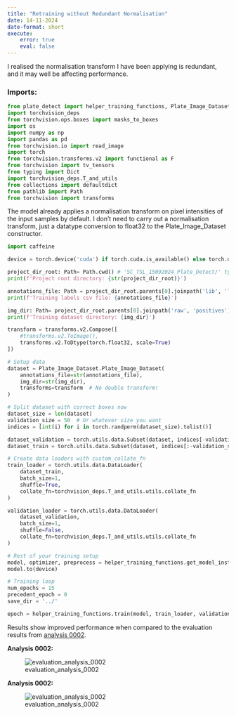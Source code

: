 ```yaml
---
title: "Retraining without Redundant Normalisation"
date: 14-11-2024
date-format: short
execute: 
    error: true
    eval: false
---
```

I realised the normalisation transform I have been applying is redundant, and it may well be affecting performance.

### Imports:

```python
from plate_detect import helper_training_functions, Plate_Image_Dataset
import torchvision_deps
from torchvision.ops.boxes import masks_to_boxes
import os
import numpy as np
import pandas as pd
from torchvision.io import read_image
import torch
from torchvision.transforms.v2 import functional as F
from torchvision import tv_tensors
from typing import Dict
import torchvision_deps.T_and_utils
from collections import defaultdict
from pathlib import Path
from torchvision import transforms
```
The model already applies a normalisation transform on pixel intensities of the input samples by default. I don't need to carry out a normalisation transform, just a datatype conversion to float32 to the Plate_Image_Dataset constructor. 

```python
import caffeine

device = torch.device('cuda') if torch.cuda.is_available() else torch.device('cpu')

project_dir_root: Path= Path.cwd() # 'SC_TSL_15092024_Plate_Detect/' type PosixPath for UNIX, WindowsPath for windows...
print(f'Project root directory: {str(project_dir_root)}')

annotations_file: Path = project_dir_root.parents[0].joinpath('lib', 'labels.csv')
print(f'Training labels csv file: {annotations_file}')

img_dir: Path= project_dir_root.parents[0].joinpath('raw', 'positives')  # 'SC_TSL_15092024_Plate_Detect/train/images/positives/' on UNIX systems
print(f'Training dataset directory: {img_dir}')

transform = transforms.v2.Compose([
    #transforms.v2.ToImage(),
    transforms.v2.ToDtype(torch.float32, scale=True)
])

# Setup data
dataset = Plate_Image_Dataset.Plate_Image_Dataset(
    annotations_file=str(annotations_file),
    img_dir=str(img_dir),
    transforms=transform  # No double transform!
)

# Split dataset with correct boxes now
dataset_size = len(dataset)
validation_size = 50  # Or whatever size you want
indices = [int(i) for i in torch.randperm(dataset_size).tolist()]

dataset_validation = torch.utils.data.Subset(dataset, indices[-validation_size:])
dataset_train = torch.utils.data.Subset(dataset, indices[:-validation_size])

# Create data loaders with custom_collate_fn
train_loader = torch.utils.data.DataLoader(
    dataset_train,
    batch_size=1,
    shuffle=True,
    collate_fn=torchvision_deps.T_and_utils.utils.collate_fn
)

validation_loader = torch.utils.data.DataLoader(
    dataset_validation,
    batch_size=1,
    shuffle=False,
    collate_fn=torchvision_deps.T_and_utils.utils.collate_fn
)

# Rest of your training setup
model, optimizer, preprocess = helper_training_functions.get_model_instance_object_detection(num_class=2)
model.to(device)

# Training loop
num_epochs = 15
precedent_epoch = 0
save_dir = '../'

epoch = helper_training_functions.train(model, train_loader, validation_loader, device, num_epochs, precedent_epoch, save_dir, optimizer)
```

Results show improved performance when compared to the evaluation results from [analysis 0002](0002_functional_Faster_R-CNN.md).

**Analysis 0002:**

![evaluation_analysis_0002](../results/0002_15_epochs/02_fix/evaluation_metrics_epochs_0-15.png)


**Analysis 0002:**

![evaluation_analysis_0002](../results/0005_no_double_normalisation/evaluation_metrics_epochs_0-15.png)